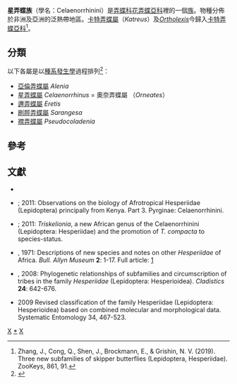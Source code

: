 {{NoteTA|G1=Butterfly}}
{{Automatic Taxobox
| taxon = Celaenorrhinini
| authority = Swinhoe, 1912
| image = Common small flat-Sarangesa purendra.JPG
| image_caption = [[斑紋刷脛弄蝶|斑紋刷脛弄蝶]]<br />''Sarangesa purendra''
| type_species = [[星弄蝶|星弄蝶]] <br />''Papilio eligius''
| type_species_authority = Stoll, 1781
| subdivision_ranks = [[屬|屬]]
| subdivision = 有5個，詳見正文。
}}

'''星弄蝶族'''（學名：Celaenorrhinini）是[[弄蝶科|弄蝶科]][[花弄蝶亞科|花弄蝶亞科]]裡的一個[[族_(生物)|族]]。物種分佈於非洲及亞洲的泛熱帶地區。[[卡特弄蝶屬|卡特弄蝶屬]]（''Katreus''）及''[[Ortholexis|Ortholexis]]''今歸入[[卡特弄蝶亞科|卡特弄蝶亞科]]<ref>Zhang, J., Cong, Q., Shen, J., Brockmann, E., & Grishin, N. V. (2019). Three new subfamilies of skipper butterflies (Lepidoptera, Hesperiidae). ZooKeys, 861, 91.</ref>。

== 分類 ==
以下各屬是以[[種系發生|種系發生學]]過程排列<ref>{{Cite web |url= http://tolweb.org/Carcharodini/95260 |title= Celaenorrhinini |accessdate= 2014-07-29 |work= Warren, A. D., Ogawa, J. R. & Brower, A. V. Z. 2009 Revised classification of the family Hesperiidae (Lepidoptera: Hesperioidea) based on combined molecular and morphological data. Systematic Entomology 34, 467-523. |publisher= Tree of Life Project |date= 2009-06-14 |archive-date= 2021-01-17 |archive-url= https://web.archive.org/web/20210117092759/http://www.tolweb.org/Carcharodini/95260 |dead-url= no }}</ref>：
* [[亞倫弄蝶屬|亞倫弄蝶屬]] ''Alenia''
* [[星弄蝶屬|星弄蝶屬]] ''Celaenorrhinus'' = 奧奈弄蝶屬 （''Orneates''）
* [[邇弄蝶屬|邇弄蝶屬]] ''Eretis''
* [[刷脛弄蝶屬|刷脛弄蝶屬]] ''Sarangesa''
* [[襟弄蝶屬|襟弄蝶屬]] ''Pseudocoladenia''

== 參考 ==
{{reflist|}}

== 文獻 ==
* {{Commonscat-inline|Celaenorrhinini}}
* {{aut|Cock, M.J.W.}}; {{aut|Congdon, T.C.E.}} 2011: Observations on the biology of Afrotropical Hesperiidae (Lepidoptera) principally from Kenya. Part 3. Pyrginae: Celaenorrhinini. {{Zootaxa|2011|3033|1|67}}
* {{aut|Larsen, T.B.}}; {{aut|Congdon, T.C.E.}} 2011: ''Triskelionia'', a new African genus of the Celaenorrhinini (Lepidoptera: Hesperiidae) and the promotion of ''T. compacta'' to species-status. {{Zootaxa|2011|2931|53|58}}
* {{aut|Miller, L.D.}}, 1971: Descriptions of new species and notes on other ''Hesperiidae'' of Africa. ''Bull. Allyn Museum'' '''2''': 1-17. Full article: [http://www.flmnh.ufl.edu/mcguire/allyn_pdfs/AME02.pdf] {{Wayback|url=http://www.flmnh.ufl.edu/mcguire/allyn_pdfs/AME02.pdf |date=20120126205049 }}
* {{aut|Warren, A.D. ; J.R. Ogawa & A.V.Z. Brower}}, 2008: Phylogenetic relationships of subfamilies and circumscription of tribes in the family ''Hesperiidae'' (Lepidoptera: Hesperioidea). ''Cladistics'' '''24''': 642-676.
* {{aut|Warren, A. D., Ogawa, J. R. & Brower, A. V. Z.}} 2009 Revised classification of the family Hesperiidae (Lepidoptera: Hesperioidea) based on combined molecular and morphological data. Systematic Entomology 34, 467-523.

{{taxonbar}}
[[Category:_1912年描述的分类群|X]]
[[Category:星弄蝶族|*]]
[[Category:花弄蝶亞科|X]]